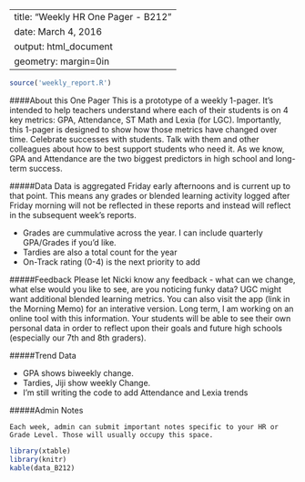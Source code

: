

---
title: "Weekly HR One Pager - B212"
date: March 4, 2016
output: html_document
geometry: margin=0in
---

```r
source('weekly_report.R')
```
####About this One Pager 
This is a prototype of a weekly 1-pager. It's intended to help teachers understand where each of their students is on 4 key metrics: GPA, Attendance, ST Math and Lexia (for LGC). Importantly, this 1-pager is designed to show how those metrics have changed over time. Celebrate successes with students. Talk with them and other colleagues about how to best support students who need it. As we know, GPA and Attendance are the two biggest predictors in high school and long-term success.

#####Data
Data is aggregated Friday early afternoons and is current up to that point. This means any grades or blended learning activity logged after Friday morning will not be reflected in these reports and instead will reflect in the subsequent week's reports.

* Grades are cummulative across the year. I can include quarterly GPA/Grades if you'd like.
* Tardies are also a total count for the year
* On-Track rating (0-4) is the next priority to add

#####Feedback
Please let Nicki know any feedback - what can we change, what else would you like to see, are you noticing funky data? UGC might want additional blended learning metrics. You can also visit the app (link in the Morning Memo) for an interative version. Long term, I am working on an online tool with this information. Your students will be able to see their own personal data in order to reflect upon their goals and future high schools (especially our 7th and 8th graders).

#####Trend Data

* GPA shows biweekly change. 
* Tardies, Jiji show weekly Change.
* I'm still writing the code to add Attendance and Lexia trends

#####Admin Notes
```
Each week, admin can submit important notes specific to your HR or Grade Level. Those will usually occupy this space.
```

 
```r
library(xtable)
library(knitr)
kable(data_B212)
```



